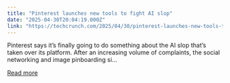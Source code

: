 ```yaml
---
title: "Pinterest launches new tools to fight AI slop"
date: "2025-04-30T20:04:19.000Z"
link: "https://techcrunch.com/2025/04/30/pinterest-launches-new-tools-to-fight-ai-slop/"
---
```


Pinterest says it&#8217;s finally going to do something about the AI slop that&#8217;s taken over its platform. After an increasing volume of complaints, the social networking and image pinboarding si...

[Read more](https://techcrunch.com/2025/04/30/pinterest-launches-new-tools-to-fight-ai-slop/)
